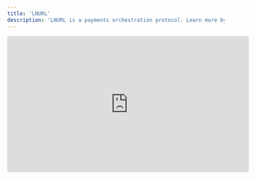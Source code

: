 ```yaml
---
title: 'LNURL'
description: 'LNURL is a payments orchestration protocol. Learn more by watching the video.'
---
```


<iframe
  width="560"
  height="315"
  src="https://www.youtube.com/embed/-0thhPHj3ds"
  title="YouTube video player"
  frameborder="0"
  allow="accelerometer; autoplay; clipboard-write; encrypted-media; gyroscope; picture-in-picture"
  allowfullscreen
></iframe>
